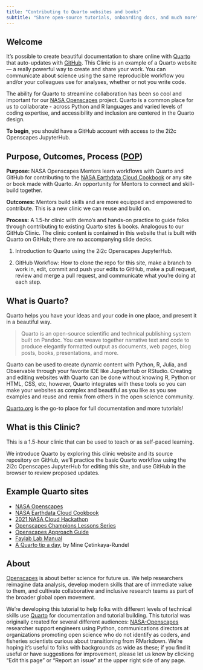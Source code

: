 ```yaml
---
title: "Contributing to Quarto websites and books"
subtitle: "Share open-source tutorials, onboarding docs, and much more"
---
```


## Welcome

It's possible to create beautiful documentation to share online with [Quarto](https://quarto.org) that auto-updates with [GitHub](http://github.com). This Clinic is an example of a Quarto website --- a really powerful way to create and share your work. You can communicate about science using the same reproducible workflow you and/or your colleagues use for analyses, whether or not you write code.

The ability for Quarto to streamline collaboration has been so cool and important for our [NASA Openscapes](https://nasa-openscapes.github.io/) project. Quarto is a common place for us to collaborate - across Python and R languages and varied levels of coding expertise, and accessibility and inclusion are centered in the Quarto design.

**To begin**, you should have a GitHub account with access to the 2i2c Openscapes JupyterHub.

## Purpose, Outcomes, Process ([POP](https://suzannehawkes.com/2010/04/09/pop-everything/))

**Purpose:** NASA Openscapes Mentors learn workflows with Quarto and GitHub for contributing to the [NASA Earthdata Cloud Cookbook](https://nasa-openscapes.github.io/earthdata-cloud-cookbook/) or any site or book made with Quarto. An opportunity for Mentors to connect and skill-build together.

**Outcomes:** Mentors build skills and are more equipped and empowered to contribute. This is a new clinic we can reuse and build on.

**Process:** A 1.5-hr clinic with demo's and hands-on practice to guide folks through contributing to existing Quarto sites & books. Analogous to our GitHub Clinic. The clinic content is contained in this website that is built with Quarto on GitHub; there are no accompanying slide decks.

1.  Introduction to Quarto using the 2i2c Openscapes JupyterHub.

2.  GitHub Workflow: How to clone the repo for this site, make a branch to work in, edit, commit and push your edits to GitHub, make a pull request, review and merge a pull request, and communicate what you’re doing at each step.

## What is Quarto?

Quarto helps you have your ideas and your code in one place, and present it in a beautiful way.

> Quarto is an open-source scientific and technical publishing system built on Pandoc. You can weave together narrative text and code to produce elegantly formatted output as documents, web pages, blog posts, books, presentations, and more.

Quarto can be used to create dynamic content with Python, R, Julia, and Observable through your favorite IDE like JupyterHub or RStudio. Creating and editing websites with Quarto can be done without knowing R, Python or HTML, CSS, etc, however, Quarto integrates with these tools so you can make your websites as complex and beautiful as you like as you see examples and reuse and remix from others in the open science community.

[Quarto.org](https://quarto.org) is the go-to place for full documentation and more tutorials!

## What is this Clinic?

This is a 1.5-hour clinic that can be used to teach or as self-paced learning.

We introduce Quarto by exploring this clinic website and its source repository on GitHub, we'll practice the basic Quarto workflow using the 2i2c Openscapes JupyterHub for editing this site, and use GitHub in the browser to review proposed updates.

## Example Quarto sites

-   [NASA Openscapes](https://nasa-openscapes.github.io/)
-   [NASA Earthdata Cloud Cookbook](https://nasa-openscapes.github.io/earthdata-cloud-cookbook/)
-   [2021 NASA Cloud Hackathon](https://nasa-openscapes.github.io/2021-Cloud-Hackathon/)
-   [Openscapes Champions Lessons Series](https://openscapes.github.io/series)
-   [Openscapes Approach Guide](https://openscapes.github.io/approach-guide/)
-   [Faylab Lab Manual](https://thefaylab.github.io/lab-manual/)
-   [A Quarto tip a day](https://mine-cetinkaya-rundel.github.io/quarto-tip-a-day/), by Mine Çetinkaya-Rundel

## About

[Openscapes](https://openscapes.org) is about better science for future us. We help researchers reimagine data analysis, develop modern skills that are of immediate value to them, and cultivate collaborative and inclusive research teams as part of the broader global open movement.

We're developing this tutorial to help folks with different levels of technical skills use [Quarto](https://quarto.org) for documentation and tutorial building. This tutorial was originally created for several different audiences: [NASA-Openscapes](https://nasa-openscapes.github.io) researcher support engineers using Python, communications directors at organizations promoting open science who do not identify as coders, and fisheries scientists curious about transitioning from RMarkdown. We're hoping it's useful to folks with backgrounds as wide as these; if you find it useful or have suggestions for improvement, please let us know by clicking "Edit this page" or "Report an issue" at the upper right side of any page.

